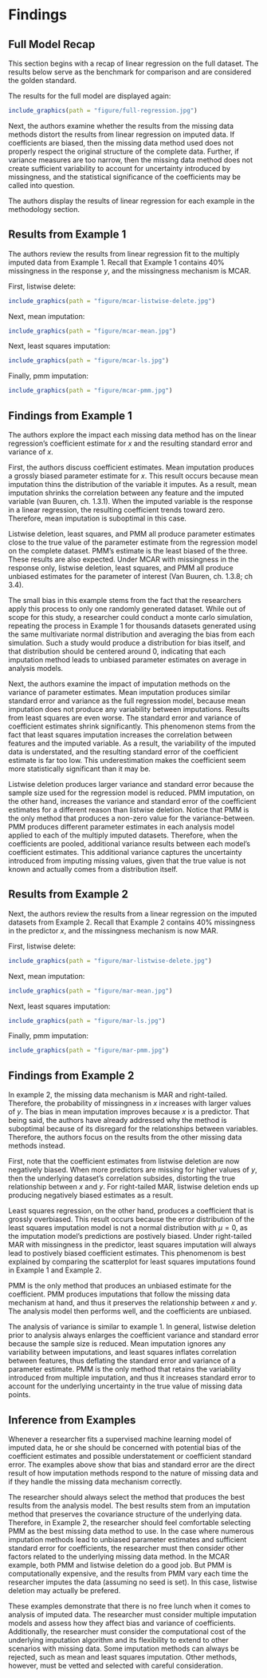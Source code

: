 # Findings {#findings .unnumbered}

## Full Model Recap {.unnumbered}

This section begins with a recap of linear regression on the full dataset. The results below serve as the benchmark for comparison and are considered the golden standard.

The results for the full model are displayed again:

```r
include_graphics(path = "figure/full-regression.jpg")
```

Next, the authors examine whether the results from the missing data methods distort the results from linear regression on imputed data. If coefficients are biased, then the missing data method used does not properly respect the original structure of the complete data. Further, if variance measures are too narrow, then the missing data method does not create sufficient variability to account for uncertainty introduced by missingness, and the statistical significance of the coefficients may be called into question.

The authors display the results of linear regression for each example in the methodology section.

## Results from Example 1  {.unnumbered}
 
The authors review the results from linear regression fit to the multiply imputed data from Example 1. Recall that Example 1 contains 40% missingness in the response $y$, and the missingness mechanism is MCAR.

First, listwise delete:

```r
include_graphics(path = "figure/mcar-listwise-delete.jpg")
```

Next, mean imputation:

```r
include_graphics(path = "figure/mcar-mean.jpg")
```

Next, least squares imputation:

```r
include_graphics(path = "figure/mcar-ls.jpg")
```

Finally, pmm imputation:

```r
include_graphics(path = "figure/mcar-pmm.jpg")
```

## Findings from Example 1 {.unnumbered}

The authors explore the impact each missing data method has on the linear regression's coefficient estimate for $x$ and the resulting standard error and variance of $x$. 

First, the authors discuss coefficient estimates. Mean imputation produces a grossly biased parameter estimate for $x$. This result occurs because mean imputation thins the distribution of the variable it imputes. As a result, mean imputation shrinks the correlation between any feature and the imputed variable (van Buuren, ch. 1.3.1). When the imputed variable is the response in a linear regression, the resulting coefficient trends toward zero. Therefore, mean imputation is suboptimal in this case. 

Listwise deletion, least squares, and PMM all produce parameter estimates close to the true value of the parameter estimate from the regression model on the complete dataset. PMM's estimate is the least biased of the three. These results are also expected. Under MCAR with missingness in the response only, listwise deletion, least squares, and PMM all produce unbiased estimates for the parameter of interest (Van Buuren, ch. 1.3.8; ch 3.4). 

The small bias in this example stems from the fact that the researchers apply this process to only one randomly generated dataset. While out of scope for this study, a researcher could conduct a monte carlo simulation, repeating the process in Example 1 for thousands datasets generated using the same multivariate normal distribution and averaging the bias from each simulation. Such a study would produce a distribution for bias itself, and that distribution should be centered around 0, indicating that each imputation method leads to unbiased parameter estimates on average in analysis models. 

Next, the authors examine the impact of imputation methods on the variance of parameter estimates. Mean imputation produces similar standard error and variance as the full regression model, because mean imputation does not produce any variability between imputations. Results from least squares are even worse. The standard error and variance of coefficient estimates shrink significantly. This phenomenon stems from the fact that least squares imputation increases the correlation between features and the imputed variable. As a result, the variability of the imputed data is understated, and the resulting standard error of the coefficient estimate is far too low. This underestimation makes the coefficient seem more statistically significant than it may be. 

Listwise deletion produces larger variance and standard error because the sample size used for the regression model is reduced. PMM imputation, on the other hand, increases the variance and standard error of the coefficient estimates for a different reason than listwise deletion. Notice that PMM is the only method that produces a non-zero value for the variance-between. PMM produces different parameter estimates in each analysis model applied to each of the multiply imputed datasets. Therefore, when the coefficients are pooled, additional variance results between each model's coefficient estimates. This additional variance captures the uncertainty introduced from imputing missing values, given that the true value is not known and actually comes from a distribution itself. 

## Results from Example 2  {.unnumbered}

Next, the authors review the results from a linear regression on the imputed datasets from Example 2. Recall that Example 2 contains 40% missingness in the predictor $x$, and the missingness mechanism is now MAR.

First, listwise delete:

```r
include_graphics(path = "figure/mar-listwise-delete.jpg")
```

Next, mean imputation:

```r
include_graphics(path = "figure/mar-mean.jpg")
```

Next, least squares imputation:

```r
include_graphics(path = "figure/mar-ls.jpg")
```

Finally, pmm imputation:

```r
include_graphics(path = "figure/mar-pmm.jpg")
```

## Findings from Example 2 {.unnumbered}

In example 2, the missing data mechanism is MAR and right-tailed. Therefore, the probability of missingness in $x$ increases with larger values of $y$. The bias in mean imputation improves because $x$ is a predictor. That being said, the authors have already addressed why the method is suboptimal because of its disregard for the relationships between variables. Therefore, the authors focus on the results from the other missing data methods instead. 

First, note that the coefficient estimates from listwise deletion are now negatively biased. When more predictors are missing for higher values of $y$, then the underlying dataset's correlation subsides, distorting the true relationship between $x$ and $y$. For right-tailed MAR, listwise deletion ends up producing negatively biased estimates as a result.

Least squares regression, on the other hand, produces a coefficient that is grossly overbiased. This result occurs because the error distribution of the least squares imputation model is not a normal distribution with $\mu=0$, as the imputation model's predictions are postively biased. Under right-tailed MAR with missingness in the predictor, least squares imputation will always lead to postively biased coefficient estimates. This phenomenom is best explained by comparing the scatterplot for least squares imputations found in Example 1 and Example 2.

PMM is the only method that produces an unbiased estimate for the coefficient. PMM produces imputations that follow the missing data mechanism at hand, and thus it preserves the relationship between $x$ and $y$. The analysis model then performs well, and the coefficients are unbiased.

The analysis of variance is similar to example 1. In general, listwise deletion prior to analysis always enlarges the coefficient variance and standard error because the sample size is reduced. Mean imputation ignores any variability between imputations, and least squares inflates correlation between features, thus deflating the standard error and variance of a parameter estimate. PMM is the only method that retains the variability introduced from multiple imputation, and thus it increases standard error to account for the underlying uncertainty in the true value of missing data points.

## Inference from Examples {.unnumbered}

Whenever a researcher fits a supervised machine learning model of imputed data, he or she should be concerned with potential bias of the coefficient estimates and possible understatement or coefficient standard error. The examples above show that bias and standard error are the direct result of how imputation methods respond to the nature of missing data and if they handle the missing data mechanism correctly. 

The researcher should always select the method that produces the best results from the analysis model. The best results stem from an imputation method that preserves the covariance structure of the underlying data. Therefore, in Example 2, the researcher should feel comfortable selecting PMM as the best missing data method to use. In the case where numerous imputation methods lead to unbiased parameter estimates and sufficient standard error for coefficients, the researcher must then consider other factors related to the underlying missing data method. In the MCAR example, both PMM and listwise deletion do a good job. But PMM is computationally expensive, and the results from PMM vary each time the researcher imputes the data (assuming no seed is set). In this case, listwise deletion may actually be prefered. 

These examples demonstrate that there is no free lunch when it comes to analysis of imputed data. The researcher must consider multiple imputation models and assess how they affect bias and variance of coefficients. Additionally, the researcher must consider the computational cost of the underlying imputation algorithm and its flexibility to extend to other scenarios with missing data. Some imputation methods can always be rejected, such as mean and least squares imputation. Other methods, however, must be vetted and selected with careful consideration.
